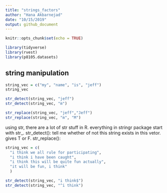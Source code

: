 ```yaml
---
title: "strings_factors"
author: "Hana Akbarnejad"
date: "10/15/2019"
output: github_document
---
```


```r
knitr::opts_chunk$set(echo = TRUE)

library(tidyverse)
library(rvest)
library(p8105.datasets)

```

## string manipulation

```r

string_vec = c("my", "name", "is", "jeff")
string_vec

str_detect(string_vec, "jeff")
str_detect(string_vec, "m")

str_replace(string_vec, "jeff","Jeff")
str_replace(string_vec, "m", "M")
```

using str, there are a lot of str stuff in R. everything in stringr package start with str_. 
str_detect(): tell me whether of not this string exists in this vetor. gives T or F.
str_replace(): 

```r

string_vec = c(
  "i think we all rule for participating",
  "i think i have been caught",
  "i think this will be quite fun actually",
  "it will be fun, i think"
  )

str_detect(string_vec, "i think$")
str_detect(string_vec, "^i think")
```

